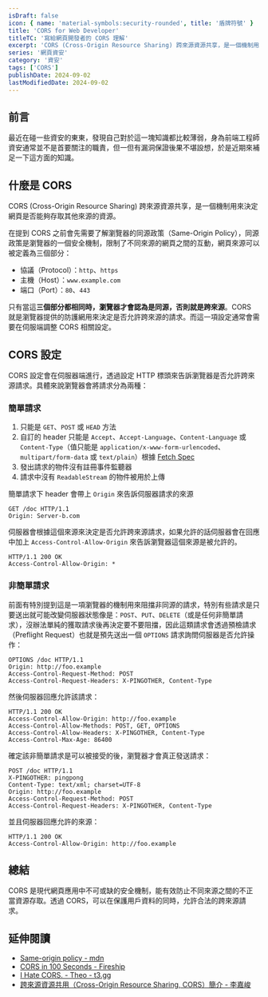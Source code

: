 ```yaml
---
isDraft: false
icon: { name: 'material-symbols:security-rounded', title: '盾牌符號' }
title: 'CORS for Web Developer'
titleTC: '寫給網頁開發者的 CORS 理解'
excerpt: 'CORS (Cross-Origin Resource Sharing) 跨來源資源共享，是一個機制用來決定網頁是否能夠存取其他來源的資源，能有效防止不同來源之間的不正當資源存取。透過 CORS，可以在保護用戶資料的同時，允許合法的跨來源請求。'
series: '網頁資安'
category: '資安'
tags: ['CORS']
publishDate: 2024-09-02
lastModifiedDate: 2024-09-02
---
```


## 前言

最近在碰一些資安的東東，發現自己對於這一塊知識都比較薄弱，身為前端工程師資安通常並不是首要關注的職責，但一但有漏洞保證後果不堪設想，於是近期來補足一下這方面的知識。

## 什麼是 CORS

CORS (Cross-Origin Resource Sharing) 跨來源資源共享，是一個機制用來決定網頁是否能夠存取其他來源的資源。

在提到 CORS 之前會先需要了解瀏覽器的同源政策（Same-Origin Policy），同源政策是瀏覽器的一個安全機制，限制了不同來源的網頁之間的互動，網頁來源可以被定義為三個部分：

- 協議（Protocol）：`http`、`https`
- 主機（Host）：`www.example.com`
- 端口（Port）：`80`、`443`

只有當這**三個部分都相同時，瀏覽器才會認為是同源，否則就是跨來源**。CORS 就是瀏覽器提供的防護網用來決定是否允許跨來源的請求。而這一項設定通常會需要在伺服端調整 CORS 相關設定。

## CORS 設定

CORS 設定會在伺服器端進行，透過設定 HTTP 標頭來告訴瀏覽器是否允許跨來源請求。具體來說瀏覽器會將請求分為兩種：

### 簡單請求

1. 只能是 `GET`、`POST` 或 `HEAD` 方法
2. 自訂的 header 只能是 `Accept`、`Accept-Language`、`Content-Language` 或 `Content-Type`（值只能是 `application/x-www-form-urlencoded`、`multipart/form-data` 或 `text/plain`）根據 [Fetch Spec](https://fetch.spec.whatwg.org/#simple-header)
3. 發出請求的物件沒有註冊事件監聽器
4. 請求中沒有 `ReadableStream` 的物件被用於上傳

簡單請求下 header 會帶上 `Origin` 來告訴伺服器請求的來源

```http
GET /doc HTTP/1.1
Origin: Server-b.com
```

伺服器會根據這個來源來決定是否允許跨來源請求，如果允許的話伺服器會在回應中加上 `Access-Control-Allow-Origin` 來告訴瀏覽器這個來源是被允許的。

```http
HTTP/1.1 200 OK
Access-Control-Allow-Origin: *
```

### 非簡單請求

前面有特別提到這是一項瀏覽器的機制用來阻擋非同源的請求，特別有些請求是只要送出就可能改變伺服器狀態像是：`POST`、`PUT`、`DELETE`（或是任何非簡單請求），沒辦法單純的獲取請求後再決定要不要阻擋，因此這類請求會透過預檢請求（Preflight Request）也就是預先送出一個 `OPTIONS` 請求詢問伺服器是否允許操作：

```http
OPTIONS /doc HTTP/1.1
Origin: http://foo.example
Access-Control-Request-Method: POST
Access-Control-Request-Headers: X-PINGOTHER, Content-Type
```

然後伺服器回應允許該請求：

```http
HTTP/1.1 200 OK
Access-Control-Allow-Origin: http://foo.example
Access-Control-Allow-Methods: POST, GET, OPTIONS
Access-Control-Allow-Headers: X-PINGOTHER, Content-Type
Access-Control-Max-Age: 86400
```

確定該非簡單請求是可以被接受的後，瀏覽器才會真正發送請求：

```http
POST /doc HTTP/1.1
X-PINGOTHER: pingpong
Content-Type: text/xml; charset=UTF-8
Origin: http://foo.example
Access-Control-Request-Method: POST
Access-Control-Request-Headers: X-PINGOTHER, Content-Type
```

並且伺服器回應允許的來源：

```http
HTTP/1.1 200 OK
Access-Control-Allow-Origin: http://foo.example
```

## 總結

CORS 是現代網頁應用中不可或缺的安全機制，能有效防止不同來源之間的不正當資源存取。透過 CORS，可以在保護用戶資料的同時，允許合法的跨來源請求。

## 延伸閱讀

- [Same-origin policy - mdn](https://developer.mozilla.org/en-US/docs/Web/Security/Same-origin_policy)
- [CORS in 100 Seconds - Fireship](https://www.youtube.com/watch?v=4KHiSt0oLJ0)
- [I Hate CORS. - Theo - t3.gg](https://www.youtube.com/watch?v=Hifll_y8-HE)
- [跨來源資源共用（Cross-Origin Resource Sharing, CORS）簡介 - 李嘉峻](https://www.youtube.com/watch?v=fcHDAciPPw0)
